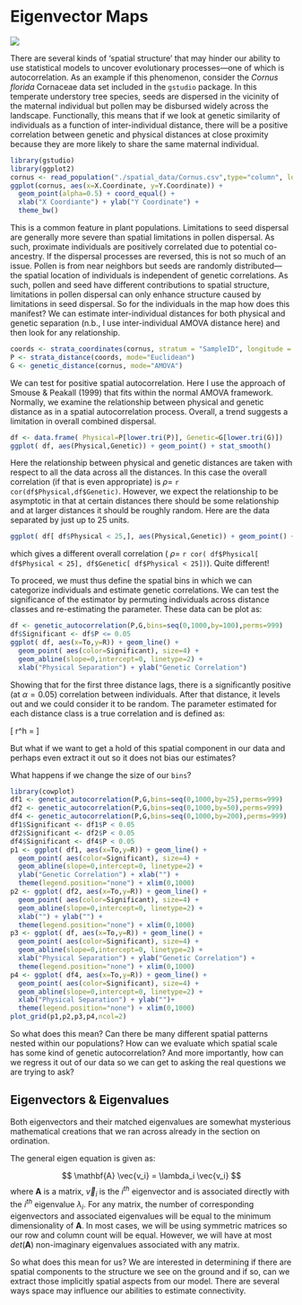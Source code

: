 # Eigenvector Maps {.imageChapter}

<div class="chapter_image"><img src="chapter_images/ch_pond.jpg"></div>

There are several kinds of 'spatial structure' that may hinder our ability to use statistical models to uncover evolutionary processes—one of which is autocorrelation.  As an example if this phenomenon, consider the *Cornus florida* Cornaceae data set included in the `gstudio` package.  In this temperate understory tree species, seeds are dispersed in the vicinity of the maternal individual but pollen may be disbursed widely across the landscape.  Functionally, this means that if we look at genetic similarity of individuals as a function of inter-individual distance, there will be a positive correlation between genetic and physical distances at close proximity because they are more likely to share the same maternal individual.    


```r
library(gstudio)
library(ggplot2)
cornus <- read_population("./spatial_data/Cornus.csv",type="column", locus.columns = 5:14)
ggplot(cornus, aes(x=X.Coordinate, y=Y.Coordinate)) + 
  geom_point(alpha=0.5) + coord_equal() + 
  xlab("X Coordiante") + ylab("Y Coordinate") + 
  theme_bw()
```

This is a common feature in plant populations.  Limitations to seed dispersal are generally more severe than spatial limitations in pollen dispersal.  As such, proximate individuals are positively correlated due to potential co-ancestry.  If the dispersal processes are reversed, this is not so much of an issue.  Pollen is from near neighbors but seeds are randomly distributed---the spatial location of individuals is independent of genetic correlations.  As such, pollen and seed have different contributions to spatial structure, limitations in pollen dispersal can only enhance structure caused by limitations in seed dispersal.  So for the individuals in the map how does this manifest?  We can estimate inter-individual distances for both physical and genetic separation (n.b., I use inter-individual AMOVA distance here) and then look for any relationship.

```r
coords <- strata_coordinates(cornus, stratum = "SampleID", longitude = "X.Coordinate", latitude="Y.Coordinate")
P <- strata_distance(coords, mode="Euclidean")
G <- genetic_distance(cornus, mode="AMOVA")
```

We can test for positive spatial autocorrelation.  Here I use the approach of Smouse & Peakall (1999) that fits within the normal AMOVA framework.  Normally, we examine the relationship between physical and genetic distance as in a spatial autocorrelation process.  Overall, a trend suggests a limitation in overall combined dispersal.   

```r
df <- data.frame( Physical=P[lower.tri(P)], Genetic=G[lower.tri(G)])
ggplot( df, aes(Physical,Genetic)) + geom_point() + stat_smooth()
```

Here the relationship between physical and genetic distances are taken with respect to all the data across all the distances. In this case the overall correlation (if that is even appropriate) is $\rho =$ `r cor(df$Physical,df$Genetic)`.  However, we expect the relationship to be asymptotic in that at certain distances there should be some relationship and at larger distances it should be roughly random.  Here are the data separated by just up to 25 units.

```r
ggplot( df[ df$Physical < 25,], aes(Physical,Genetic)) + geom_point() + stat_smooth() + geom_jitter()
```

which gives a different overall correlation ( $\rho =$ `r cor( df$Physical[ df$Physical < 25], df$Genetic[ df$Physical < 25])`).  Quite different!  

To proceed, we must thus define the spatial bins in which we can categorize individuals and estimate genetic correlations.  We can test the significance of the estimator by permuting individuals across distance classes and re-estimating the parameter.  These data can be plot as:

```r
df <- genetic_autocorrelation(P,G,bins=seq(0,1000,by=100),perms=999)
df$Significant <- df$P <= 0.05
ggplot( df, aes(x=To,y=R)) + geom_line() + 
  geom_point( aes(color=Significant), size=4) + 
  geom_abline(slope=0,intercept=0, linetype=2) +
  xlab("Physical Separation") + ylab("Genetic Correlation")
```

Showing that for the first three distance lags, there is a significantly positive (at $\alpha=0.05$) correlation between individuals.  After that distance, it levels out and we could consider it to be random.  The parameter estimated for each distance class is a true correlation and is defined as:

\[
r^h = \frac{\sum_{i\ne j}^K x^h_{ij}c^h_{ij}}{\sum_{i = 1}^K x^h_{ii}c^h_{ii}}
\]

But what if we want to get a hold of this spatial component in our data and perhaps even extract it out so it does not bias our estimates? 

What happens if we change the size of our `bins`?  

```r
library(cowplot)
df1 <- genetic_autocorrelation(P,G,bins=seq(0,1000,by=25),perms=999)
df2 <- genetic_autocorrelation(P,G,bins=seq(0,1000,by=50),perms=999)
df4 <- genetic_autocorrelation(P,G,bins=seq(0,1000,by=200),perms=999)
df1$Significant <- df1$P < 0.05
df2$Significant <- df2$P < 0.05
df4$Significant <- df4$P < 0.05
p1 <- ggplot( df1, aes(x=To,y=R)) + geom_line() + 
  geom_point( aes(color=Significant), size=4) + 
  geom_abline(slope=0,intercept=0, linetype=2) +
  ylab("Genetic Correlation") + xlab("") + 
  theme(legend.position="none") + xlim(0,1000)
p2 <- ggplot( df2, aes(x=To,y=R)) + geom_line() + 
  geom_point( aes(color=Significant), size=4) + 
  geom_abline(slope=0,intercept=0, linetype=2) +
  xlab("") + ylab("") + 
  theme(legend.position="none") + xlim(0,1000)
p3 <- ggplot( df, aes(x=To,y=R)) + geom_line() + 
  geom_point( aes(color=Significant), size=4) + 
  geom_abline(slope=0,intercept=0, linetype=2) +
  xlab("Physical Separation") + ylab("Genetic Correlation") + 
  theme(legend.position="none") + xlim(0,1000)
p4 <- ggplot( df4, aes(x=To,y=R)) + geom_line() + 
  geom_point( aes(color=Significant), size=4) + 
  geom_abline(slope=0,intercept=0, linetype=2) +
  xlab("Physical Separation") + ylab("")+ 
  theme(legend.position="none") + xlim(0,1000)
plot_grid(p1,p2,p3,p4,ncol=2)
```

So what does this mean?  Can there be many different spatial patterns nested within our populations?  How can we evaluate which spatial scale has some kind of genetic autocorrelation?  And more importantly, how can we regress it out of our data so we can get to asking the real questions we are trying to ask?

## Eigenvectors & Eigenvalues

Both eigenvectors and their matched eigenvalues are somewhat mysterious mathematical creations that we ran across already in the section on ordination.


The general eigen equation is given as:

$$
\mathbf{A} \vec{v_i} =  \lambda_i \vec{v_i}
$$
where $\mathbf{A}$ is a matrix, $\vec{v}_i$ is the $i^{th}$ eigenvector and is associated directly with the $i^{th}$ eigenvalue $\lambda_i$.  For any matrix, the number of corresponding eigenvectors and associated eigenvalues will be equal to the minimum dimensionality of $\mathbf{A}$.  In most cases, we will be using symmetric matrices so our row and column count will be equal.  However, we will have at most $det(\mathbf{A})$ non-imaginary eigenvalues associated with any matrix.  

So what does this mean for us?  We are interested in determining if there are spatial components to the structure we see on the ground and if so, can we extract those implicitly spatial aspects from our model.  There are several ways space may influence our abilities to estimate connectivity. 
